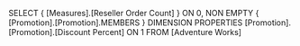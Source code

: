 SELECT
	{ [Measures].[Reseller Order Count] } ON 0,
	NON EMPTY
	{ [Promotion].[Promotion].MEMBERS }
	DIMENSION PROPERTIES
		[Promotion].[Promotion].[Discount Percent]
	ON 1
FROM
	[Adventure Works]

